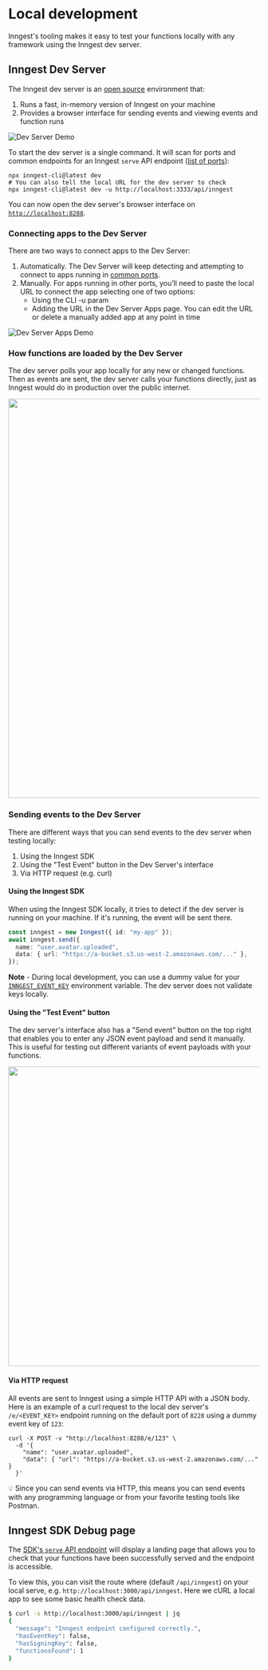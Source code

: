 # Local development

Inngest's tooling makes it easy to test your functions locally with any framework using the Inngest dev server.

## Inngest Dev Server

The Inngest dev server is an [open source](https://github.com/inngest/inngest) environment that:

1. Runs a fast, in-memory version of Inngest on your machine
2. Provides a browser interface for sending events and viewing events and function runs

![Dev Server Demo](/assets/docs/local-development/dev-server-demo.gif)

To start the dev server is a single command. It will scan for ports and common endpoints for an Inngest `serve` API endpoint ([list of ports](https://github.com/inngest/inngest/blob/ea67219e7e7c33451416249f98fd5ca48e99ba28/pkg/devserver/discovery.go#L15-L28)):

```shell
npx inngest-cli@latest dev
# You can also tell the local URL for the dev server to check
npx inngest-cli@latest dev -u http://localhost:3333/api/inngest
```

You can now open the dev server's browser interface on [`http://localhost:8288`](http://localhost:8288).

### Connecting apps to the Dev Server

There are two ways to connect apps to the Dev Server:

1. Automatically. The Dev Server will keep detecting and attempting to connect to apps running in [common ports](https://github.com/inngest/inngest/blob/ea67219e7e7c33451416249f98fd5ca48e99ba28/pkg/devserver/discovery.go#L15-L30).
2. Manually. For apps running in other ports, you’ll need to paste the local URL to connect the app selecting one of two options:
    - Using the CLI -u param
    - Adding the URL in the Dev Server Apps page. You can edit the URL or delete a manually added app at any point in time

![Dev Server Apps Demo](/assets/docs/local-development/dev-server-apps-demo.gif)

### How functions are loaded by the Dev Server

The dev server polls your app locally for any new or changed functions. Then as events are sent, the dev server calls your functions directly, just as Inngest would do in production over the public internet.

<img
  src="/assets/docs/local-development/dev-server-diagram-v2.png"
  width="800"
  height={800/1800*674}
  quality="95"
/>


### Sending events to the Dev Server

There are different ways that you can send events to the dev server when testing locally:

1. Using the Inngest SDK
2. Using the "Test Event" button in the Dev Server's interface
3. Via HTTP request (e.g. curl)

#### Using the Inngest SDK

When using the Inngest SDK locally, it tries to detect if the dev server is running on your machine. If it's running, the event will be sent there.

```ts
const inngest = new Inngest({ id: "my-app" });
await inngest.send({
  name: "user.avatar.uploaded",
  data: { url: "https://a-bucket.s3.us-west-2.amazonaws.com/..." },
});
```

**Note** - During local development, you can use a dummy value for your [`INNGEST_EVENT_KEY`](/docs/sdk/environment-variables#inngest-event-key?ref=local-development) environment variable. The dev server does not validate keys locally.

#### Using the "Test Event" button

The dev server's interface also has a "Send event" button on the top right that enables you to enter any JSON event payload and send it manually. This is useful for testing out different variants of event payloads with your functions.

<img
  src="/assets/docs/local-development/dev-server-send-event-modal.jpg"
  width="600"
  height={600/2288*1310}
  className="max-w-2xl rounded-md"
  quality="95"
/>

#### Via HTTP request

All events are sent to Inngest using a simple HTTP API with a JSON body. Here is an example of a curl request to the local dev server's `/e/<EVENT_KEY>` endpoint running on the default port of `8228` using a dummy event key of `123`:

```shell
curl -X POST -v "http://localhost:8288/e/123" \
  -d '{
    "name": "user.avatar.uploaded",
    "data": { "url": "https://a-bucket.s3.us-west-2.amazonaws.com/..." }
  }'
```

<Callout>
  💡 Since you can send events via HTTP, this means you can send events with any programming language or from your favorite testing tools like Postman.
</Callout>


## Inngest SDK Debug page

The [SDK's `serve` API endpoint](/docs/sdk/serve) will display a landing page that allows you to check that your functions have been successfully served and the endpoint is accessible.

To view this, you can visit the route where (default `/api/inngest`) on your local serve, e.g. `http://localhost:3000/api/inngest`. Here we cURL a local app to see some basic health check data.

```sh
$ curl -s http://localhost:3000/api/inngest | jq
{
  "message": "Inngest endpoint configured correctly.",
  "hasEventKey": false,
  "hasSigningKey": false,
  "functionsFound": 1
}
```
